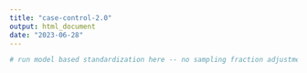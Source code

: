 ```yaml
---
title: "case-control-2.0"
output: html_document
date: "2023-06-28"
---
```


```r
# run model based standardization here -- no sampling fraction adjustment
```

